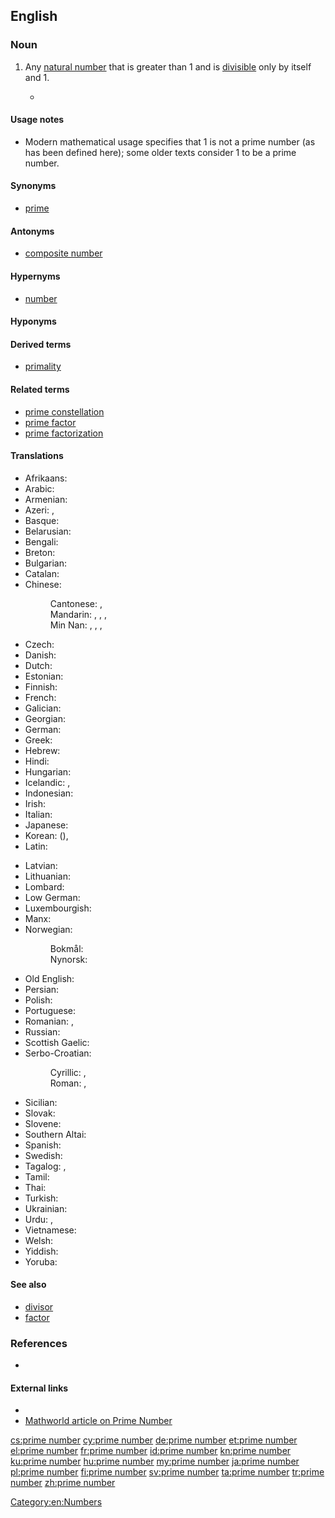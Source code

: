 ==English==

===Noun===
{{en-noun|prime numbers}}

# {{label|en|number theory}} Any [[natural number]] that is greater than 1 and is [[divisible]] only by itself and 1.
#* {{quote-magazine | year=2013 | month=July-August | author=[http://www.americanscientist.org/authors/detail/sarah-glaz Sarah Glaz] | title=[http://www.americanscientist.org/issues/pub/2013/4/ode-to-prime-numbers Ode to Prime Numbers] | volume=101|issue=4|magazine={{w|American Scientist}} | passage=Some poems, echoing the purpose of early poetic treatises on scientific principles, attempt to elucidate the mathematical concepts that underlie '''prime numbers'''. Others play with primes’ cultural associations. Still others derive their structure from mathematical patterns involving primes.}}
#: {{ux|en|Every natural number greater than 1 can be factorized into '''prime numbers'''.}}

====Usage notes====
* Modern mathematical usage specifies that 1 is not a prime number (as has been defined here); some older texts consider 1 to be a prime number.

====Synonyms====
* [[prime]]

====Antonyms====
* [[composite number]]

====Hypernyms====
* [[number]]

====Hyponyms====
{{hyp4
| [[additive prime number]]
| [[annihilating prime number]]
| [[Bell number prime number]]
| [[Carol prime number]]
| [[Catalan prime number]]
| [[centered decagonal prime number]]
| [[centered heptagonal prime number]]
| [[centered square prime number]]
| [[centered triangular prime number]]
| [[Chen prime number]]
| [[circular prime number]]
| [[cousin prime number]]
| [[Cuban prime number]]
| [[Cullen prime number]]
| [[delannoy number prime number]]
| [[deletable prime number]]
| [[dihedral prime number]]
| [[double factorial prime number]]
| [[double Mersenne prime number]]
| [[Eisenstein prime number without imaginary part]]
| [[emirp]]
| [[Euclid prime number]]
| [[Euclid-Mullin Sequence prime number]]
| [[Euler irregular prime number]]
| [[even prime number]]
| [[factorial prime number]]
| [[Fermat prime number]]
| [[Fibonacci prime number]]
| [[fortunate prime number]]
| [[Gaussian prime number]]
| [[generalized Fermat prime number base 10]]
| [[Genocchi number prime number]]
| [[Gilda's prime number]]
| [[good prime number]]
| [[happy prime number]]
| [[harmonic prime number]]
| [[Higgs prime number for squares]]
| [[highly cototient number prime number]]
| [[irregular prime number]]
| [[isolated prime number]]
| [[Kynea prime number]]
| [[left-truncatable prime number]]
| [[Leyland prime number]]
| [[long prime number]]
| [[Lucas prime number]]
| [[lucky prime number]]
| [[Markov prime number]]
| [[Mersenne prime number]]
| [[Mills prime number]]
| [[minimal prime number]]
| [[Motzkin prime number]]
| [[Newman–Shanks–Williams prime number]]
| [[non-generous prime number]]
| [[odd prime number]]
| [[Padovan prime number]]
| [[palindromic prime number]]
| [[palindromic wing prime number]]
| [[partition prime number]]
| [[Pell prime number]]
| [[permutable prime number]]
| [[Perrin prime number]]
| [[Pierpont prime number]]
| [[Pillai prime number]]
| [[prime number of Binary Quadratic Form]]
| [[primeval prime number]]
| [[primorial prime number]]
| [[Proth prime number]]
| [[Pythagorean prime number]]
| [[Quartan prime number]]
| [[Ramanujan prime number]]
| [[regular prime number]]
| [[repunit prime number]]
| [[right-truncatable prime number]]
| [[safe prime number]]
| [[Schröder prime number]]
| [[Schröder-Hipparchus number prime number]]
| [[self prime number]]
| [[sexy prime number]]
| [[Smarandache-Wellin prime number]]
| [[Smarandache–Wellin prime number]]
| [[Solinas prime number]]
| [[Sophie Germain prime number]]
| [[star prime number]]
| [[Stern prime number]]
| [[super-prime number]]
| [[supersingular prime number]]
| [[swinging prime number]]
| [[Thabit number prime number]]
| [[twin prime number]]
| [[two-sided prime number]]
| [[Ulam number prime number]]
| [[unique prime number]]
| [[Wagstaff prime number]]
| [[Wall–Sun–Sun prime number]]
| [[Weakly prime numbers]]
| [[Wedderburn-Etherington number prime number]]
| [[Wieferich prime number]]
| [[Wilson prime number]]
| [[Wolstenholme prime number]]
| [[Woodall prime number]]
}}

====Derived terms====
* [[primality]]

====Related terms====
* [[prime constellation]]
* [[prime factor]]
* [[prime factorization]]

====Translations====
{{trans-top|natural number}}
* Afrikaans: {{t|af|priemgetal}}
* Arabic: {{t|ar|عَدَد أَوَّلِيّ|m}}
* Armenian: {{t|hy|պարզ թիվ}}
* Azeri: {{t|az|sadə ədəd}}, {{t|az|əsli ədəd}}
* Basque: {{t|eu|zenbaki lehen}}
* Belarusian: {{t|be|просты́ лік|m|sc=Cyrl}}
* Bengali: {{t|bn|মৌলিক সংখ্যা}}
* Breton: {{t|br|niveroù kentael}}
* Bulgarian: {{t|bg|просто́ число́|n}}
* Catalan: {{t|ca|nombre primer|m}}
* Chinese:
*: Cantonese: {{t|yue|質數|sc=Hani}}, {{t|yue|质数|tr=zat1 sou3|sc=Hani}}
*: Mandarin: {{t+|cmn|素數|sc=Hani}}, {{t+|cmn|素数|tr=sùshù|sc=Hani}}, {{t+|cmn|質數|sc=Hani}}, {{t+|cmn|质数|tr=zhìshù, zhíshù|sc=Hani}}
*: Min Nan: {{t|nan|素數|sc=Hani}}, {{t|nan|素数|tr=sò͘-sò͘|sc=Hani}}, {{t|nan|質數|sc=Hani}}, {{t|nan|质数|tr=chit-sò͘|sc=Hani}}
* Czech: {{t+|cs|prvočíslo|n}}
* Danish: {{t+|da|primtal}}
* Dutch: {{t+|nl|priemgetal|n}}
* Estonian: {{t+|et|algarv}}
* Finnish: {{t+|fi|alkuluku}}
* French: {{t+|fr|nombre premier|m}}
* Galician: {{t|gl|número primo|m}}
* Georgian: {{t|ka|მარტივი რიცხვი|sc=Geor}}
* German: {{t+|de|Primzahl|f}}
* Greek: {{t+|el|πρώτος αριθμός|m}}
* Hebrew: {{t+|he|מִסְפָּר רִאשׁוֹנִי|m}}
* Hindi: {{t|hi|अभाज्य संख्या}}
* Hungarian: {{t+|hu|prímszám}}
* Icelandic: {{t+|is|frumtala|f}}, {{t|is|prímtala|f}}
* Indonesian: {{t+|id|bilangan prima}}
* Irish: {{t|ga|uimhir phríomha|f}}
* Italian: {{t+|it|numero primo|m}}
* Japanese: {{t+|ja|素数|tr=そすう, sosū}}
* Korean: {{t+|ko|소수|sc=Hang}} ({{t+|ko|素數|sc=Hani}}), {{t+|ko|씨수|sc=Hang}} {{qualifier|North Korea}}
* Latin: {{t|la|numerus primus|m}}
{{trans-mid}}
* Latvian: {{t+|lv|pirmskaitlis|m}}
* Lithuanian: {{t|lt|pirminiai skaičiai}}
* Lombard: {{t|lmo|nümar primm}}
* Low German: {{t|nds|Primtall}}
* Luxembourgish: {{t|lb|Primzuel}}
* Manx: {{t|gv|ard-earroo|m}}
* Norwegian:
*: Bokmål: {{t+|nb|primtall|n}}
*: Nynorsk: {{t|nn|primtal|n}}
* Old English: {{t|ang|frumtæl}}
* Persian: {{t|fa|عدد اول|tr='adad avval}}
* Polish: {{t+|pl|liczba pierwsza|f}}
* Portuguese: {{t|pt|número primo|m}}
* Romanian: {{t+|ro|număr prim}}, {{t|ro|numere prime|n-p}}
* Russian: {{t|ru|просто́е число́|n}}
* Scottish Gaelic: {{t|gd|prìomh-àireamh|f}}
* Serbo-Croatian:
*: Cyrillic: {{t|sh|прости број|m}}, {{t|sh|прост број|m}}
*: Roman: {{t|sh|prosti broj|m}}, {{t|sh|prost broj|m}}
* Sicilian: {{t|scn|nùmmuru primu|m}}
* Slovak: {{t|sk|prvočíslo|n}}
* Slovene: {{t+|sl|praštevilo|n}}
* Southern Altai: {{t|alt|тегин тоо|tr=tegin too}}
* Spanish: {{t+|es|número primo|m}}
* Swedish: {{t+|sv|primtal|n}}
* Tagalog: {{t|tl|bilang na lantay}}, {{t|tl|bilang na balho}}
* Tamil: {{t+|ta|பகா எண்}}
* Thai: {{t|th|จำนวนเฉพาะ|tr=jam-nuan chà-pór}}
* Turkish: {{t+|tr|asal sayı}}
* Ukrainian: {{t|uk|просте́ число́|n}}
* Urdu: {{t|ur|مفرد عدد}}, {{t|ur|ولی عدد}}
* Vietnamese: {{t+|vi|số nguyên tố}}
* Welsh: {{t|cy|rhif cysefin}}
* Yiddish: {{t|yi|פּרימצאָל|f}}
* Yoruba: {{t|yo|nọ́mbà àkọ́kọ́}}
{{trans-bottom}}

====See also====
* [[divisor]]
* [[factor]]

===References===
* {{pedia}}

====External links====
* {{pedialite}}
* [http://mathworld.wolfram.com/PrimeNumber.html Mathworld article on Prime Number]

[[Category:en:Numbers]]

[[cs:prime number]]
[[cy:prime number]]
[[de:prime number]]
[[et:prime number]]
[[el:prime number]]
[[fr:prime number]]
[[id:prime number]]
[[kn:prime number]]
[[ku:prime number]]
[[hu:prime number]]
[[my:prime number]]
[[ja:prime number]]
[[pl:prime number]]
[[fi:prime number]]
[[sv:prime number]]
[[ta:prime number]]
[[tr:prime number]]
[[zh:prime number]]